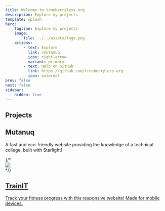 ```yaml
---
title: Welcome to trueberryless.org
description: Explore my projects
template: splash
hero:
    tagline: Explore my projects
    image:
        file: ../../assets/logo.png
    actions:
        - text: Explore
          link: /mutanuq
          icon: right-arrow
          variant: primary
        - text: Help on GitHub
          link: https://github.com/trueberryless-org
          icon: external
prev: false
next: false
sidebar:
    hidden: true
---
```



## Projects

<CardGrid>
    <div class="card" href="https://mutanuq.trueberryless.org">
        <div class="card-content">
            <h2>Mutanuq</h2>
            <p>
                A fast and eco-friendly website providing the knowledge of a technical college,
                built with Starlight!
            </p>
        </div>
        {/* <div class="img">
            <img src="/src/assets/mutanuq.jpg" />
        </div> */}
        <div class="card-docs">
            <a href="/mutanuq" />
        </div>
    </div>
    <a class="card" href="https://trainit.trueberryless.org">
        <div class="card-content">
            <h2>TrainIT</h2>
            <p>
                Track your fitness progress with this responsive website! Made for mobile devices.
            </p>
        </div>
        <div class="card-docs">
            <a href="/trainit" />
        </div>
    </a>
</CardGrid>

